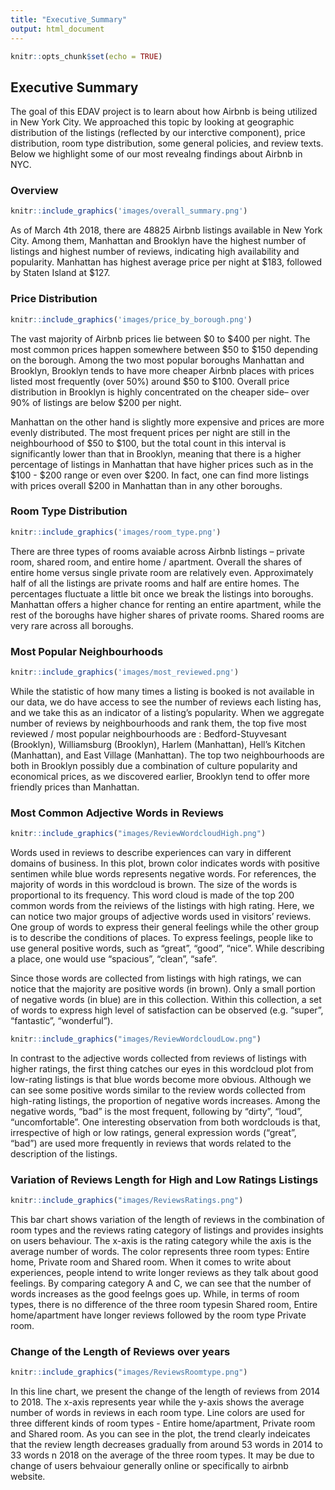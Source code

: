 ```yaml
---
title: "Executive_Summary"
output: html_document
---
```


```r
knitr::opts_chunk$set(echo = TRUE)
```

## Executive Summary 

The goal of this EDAV project is to learn about how Airbnb is being utilized in New York City. We approached this topic by looking at geographic distribution of the listings (reflected by our interctive component), price distribution, room type distribution, some general policies, and review texts. Below we highlight some of our most revealng findings about Airbnb in NYC.

### Overview

```r
knitr::include_graphics('images/overall_summary.png')
```

As of March 4th 2018, there are 48825 Airbnb listings available in New York City. Among them, Manhattan and Brooklyn have the highest number of listings and highest number of reviews, indicating high availability and popularity. Manhattan has highest average price per night at \$183, followed by Staten Island at \$127.

### Price Distribution

```r
knitr::include_graphics('images/price_by_borough.png')
```

The vast majority of Airbnb prices lie between \$0 to \$400 per night. The most common prices happen somewhere between \$50 to \$150 depending on the borough. Among the two most popular boroughs Manhattan and Brooklyn, Brooklyn tends to have more cheaper Airbnb places with prices listed most frequently (over 50%) around \$50 to \$100. Overall price distribution in Brooklyn is highly concentrated on the cheaper side-- over 90% of listings are below \$200 per night.

Manhattan on the other hand is slightly more expensive and prices are more evenly distributed. The most frequent prices per night are still in the neighbourhood of \$50 to \$100, but the total count in this interval is significantly lower than that in Brooklyn, meaning that there is a higher percentage of listings in Manhattan that have higher prices such as in the \$100 - \$200 range or even over \$200. In fact, one can find more listings with prices overall \$200 in Manhattan than in any other boroughs. 

### Room Type Distribution

```r
knitr::include_graphics('images/room_type.png')
```

There are three types of rooms avaiable across Airbnb listings -- private room, shared room, and entire home / apartment. Overall the shares of entire home versus single private room are relatively even. Approximately half of all the listings are private rooms and half are entire homes. The percentages fluctuate a little bit once we break the listings into boroughs. Manhattan offers a higher chance for renting an entire apartment, while the rest of the boroughs have higher shares of private rooms. Shared rooms are very rare across all boroughs.

### Most Popular Neighbourhoods

```r
knitr::include_graphics('images/most_reviewed.png')
```

While the statistic of how many times a listing is booked is not available in our data, we do have access to see the number of reviews each listing has, and we take this as an indicator of a listing's popularity. When we aggregate number of reviews by neighbourhoods and rank them, the top five most reviewed / most popular neighbourhoods are : Bedford-Stuyvesant (Brooklyn), Williamsburg (Brooklyn), Harlem (Manhattan), Hell's Kitchen (Manhattan), and East Village (Manhattan). The top two neighbourhoods are both in Brooklyn possibly due a combination of culture popularity and economical prices, as we discovered earlier, Brooklyn tend to offer more friendly prices than Manhattan. 

### Most Common Adjective Words in Reviews

```r
knitr::include_graphics("images/ReviewWordcloudHigh.png")
```

Words used in reviews to describe experiences can vary in different domains of business. In this plot, brown color indicates words with positive sentimen while blue words represents negative words. For references, the majority of words in this wordcloud is brown. The size of the words is proportional to its frequency. This word cloud is made of the top 200 common words from the reiviews of the listings with high rating. Here, we can notice two major groups of adjective words used in visitors' reviews. One group of words to express their general feelings while the other group is to describe the conditions of places. To express feelings, people like to use general positive words, such as "great", "good", "nice". While describing a place, one would use "spacious", "clean", "safe". 

Since those words are collected from listings with high ratings, we can notice that the majority are positive words (in brown). Only a small portion of negative words (in blue) are in this collection. Within this collection, a set of words to express high level of satisfaction can be observed (e.g. "super", "fantastic", "wonderful").    

```r
knitr::include_graphics("images/ReviewWordcloudLow.png")
```

In contrast to the adjective words collected from reviews of listings with higher ratings, the first thing catches our eyes in this wordcloud plot from low-rating listings is that blue words become more obvious. Although we can see some positive words similar to the review words collected from high-rating listings, the proportion of negative words increases. Among the negative words, "bad" is the most frequent, following by "dirty", "loud", "uncomfortable". One interesting observation from both wordclouds is that, irrespective of high or low ratings, general expression words ("great", "bad") are used more frequently in reviews that words related to the description of the listings. 

### Variation of Reviews Length for High and Low Ratings Listings
```r
knitr::include_graphics("images/ReviewsRatings.png")
```

This bar chart shows variation of the length of reviews in the combination of room types and the reviews rating category of listings and provides insights on users behaviour. The x-axis is the rating category while the axis is the average number of words. The color represents three room types: Entire home, Private room and Shared room. When it comes to write about experiences, people intend to write longer reviews as they talk about good feelings. By comparing category A and C, we can see that the number of words increases as the good feelngs goes up. While, in terms of room types, there is no difference of the three room typesin Shared room, Entire home/apartment have longer reviews followed by the room type Private room.

### Change of the Length of Reviews over years
```r
knitr::include_graphics("images/ReviewsRoomtype.png")
```

In this line chart, we present the change of the length of reviews from 2014 to 2018. The x-axis represents year while the y-axis shows the average number of words in reviews in each room type. Line colors are used for three different kinds of room types - Entire home/apartment, Private room and Shared room. As you can see in the plot, the trend clearly indeicates that the review length decreases gradually from around 53 words in 2014 to 33 words n 2018 on the average of the three room types. It may be due to change of users behvaiour generally online or specifically to airbnb website.  